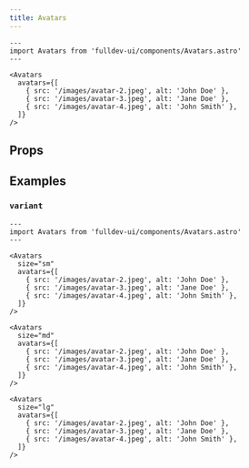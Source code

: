 ```yaml
---
title: Avatars
---
```



```astro live
---
import Avatars from 'fulldev-ui/components/Avatars.astro'
---

<Avatars
  avatars={[
    { src: '/images/avatar-2.jpeg', alt: 'John Doe' },
    { src: '/images/avatar-3.jpeg', alt: 'Jane Doe' },
    { src: '/images/avatar-4.jpeg', alt: 'John Smith' },
  ]}
/>
```

## Props

<Props />

## Examples

### `variant`

```astro live
---
import Avatars from 'fulldev-ui/components/Avatars.astro'
---

<Avatars
  size="sm"
  avatars={[
    { src: '/images/avatar-2.jpeg', alt: 'John Doe' },
    { src: '/images/avatar-3.jpeg', alt: 'Jane Doe' },
    { src: '/images/avatar-4.jpeg', alt: 'John Smith' },
  ]}
/>

<Avatars
  size="md"
  avatars={[
    { src: '/images/avatar-2.jpeg', alt: 'John Doe' },
    { src: '/images/avatar-3.jpeg', alt: 'Jane Doe' },
    { src: '/images/avatar-4.jpeg', alt: 'John Smith' },
  ]}
/>

<Avatars
  size="lg"
  avatars={[
    { src: '/images/avatar-2.jpeg', alt: 'John Doe' },
    { src: '/images/avatar-3.jpeg', alt: 'Jane Doe' },
    { src: '/images/avatar-4.jpeg', alt: 'John Smith' },
  ]}
/>
```
